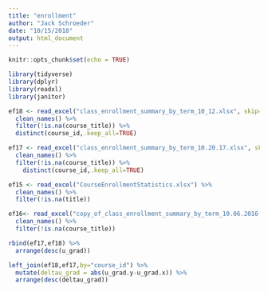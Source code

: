 ```yaml
---
title: "enrollment"
author: "Jack Schroeder"
date: "10/15/2018"
output: html_document
---
```


```r
knitr::opts_chunk$set(echo = TRUE)

library(tidyverse)
library(dplyr)
library(readxl)
library(janitor)

ef18 <- read_excel("class_enrollment_summary_by_term_10_12.xlsx", skip=2) %>% 
  clean_names() %>% 
  filter(!is.na(course_title)) %>% 
  distinct(course_id,.keep_all=TRUE)

ef17 <- read_excel("class_enrollment_summary_by_term_10.20.17.xlsx", skip=2) %>%
  clean_names() %>% 
  filter(!is.na(course_title)) %>% 
    distinct(course_id,.keep_all=TRUE)

ef15 <- read_excel("CourseEnrollmentStatistics.xlsx") %>% 
  clean_names() %>% 
  filter(!is.na(title))

ef16<- read_excel("copy_of_class_enrollment_summary_by_term_10.06.2016 (1).xlsx", skip=2) %>% 
  clean_names() %>% 
  filter(!is.na(course_title))
```

```r
rbind(ef17,ef18) %>% 
  arrange(desc(u_grad))

left_join(ef18,ef17,by="course_id") %>% 
  mutate(deltau_grad = abs(u_grad.y-u_grad.x)) %>% 
  arrange(desc(deltau_grad))

```

